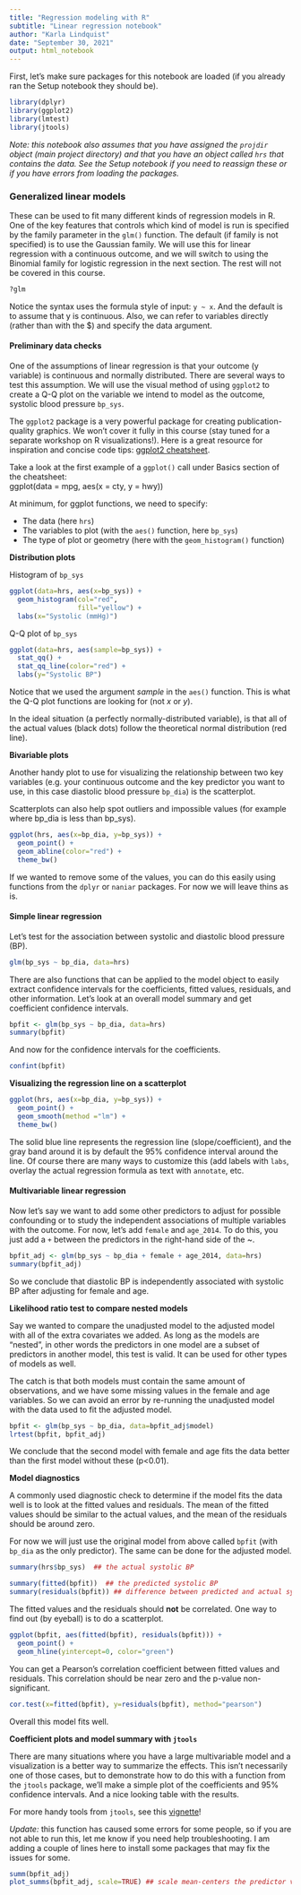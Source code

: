 ```yaml
---
title: "Regression modeling with R"
subtitle: "Linear regression notebook"
author: "Karla Lindquist"
date: "September 30, 2021"
output: html_notebook
---
```


First, let's make sure packages for this notebook are loaded (if you already ran the Setup notebook they should be).

```r
library(dplyr)
library(ggplot2)
library(lmtest)
library(jtools)
```

*Note: this notebook also assumes that you have assigned the `projdir` object (main project directory) and that you have an object called `hrs` that contains the data. See the Setup notebook if you need to reassign these or if you have errors from loading the packages.*

### Generalized linear models

These can be used to fit many different kinds of regression models in R. One of the key features that controls which kind of model is run is specified by the family parameter in the `glm()` function. The default (if family is not specified) is to use the Gaussian family. We will use this for linear regression with a continuous outcome, and we will switch to using the Binomial family for logistic regression in the next section. The rest will not be covered in this course.

```r
?glm
```

Notice the syntax uses the formula style of input: `y ~ x`. And the default is to assume that y is continuous. Also, we can refer to variables directly (rather than with the \$) and specify the data argument.

#### Preliminary data checks

One of the assumptions of linear regression is that your outcome (y variable) is continuous and normally distributed. There are several ways to test this assumption. We will use the visual method of using `ggplot2` to create a Q-Q plot on the variable we intend to model as the outcome, systolic blood pressure `bp_sys`.

The `ggplot2` package is a very powerful package for creating publication-quality graphics. We won't cover it fully in this course (stay tuned for a separate workshop on R visualizations!). Here is a great resource for inspiration and concise code tips: [ggplot2 cheatsheet](https://www.rstudio.com/wp-content/uploads/2015/03/ggplot2-cheatsheet.pdf).

Take a look at the first example of a `ggplot()` call under Basics section of the cheatsheet:\
ggplot(data = mpg, aes(x = cty, y = hwy))

At minimum, for ggplot functions, we need to specify:

-   The data (here `hrs`)
-   The variables to plot (with the `aes()` function, here `bp_sys`)
-   The type of plot or geometry (here with the `geom_histogram()` function)

**Distribution plots**

Histogram of `bp_sys`

```r
ggplot(data=hrs, aes(x=bp_sys)) + 
  geom_histogram(col="red",
                 fill="yellow") + 
  labs(x="Systolic (mmHg)") 
```

Q-Q plot of `bp_sys`

```r
ggplot(data=hrs, aes(sample=bp_sys)) +
  stat_qq() + 
  stat_qq_line(color="red") +  
  labs(y="Systolic BP")
```

Notice that we used the argument *sample* in the `aes()` function. This is what the Q-Q plot functions are looking for (not *x* or *y*).

In the ideal situation (a perfectly normally-distributed variable), is that all of the actual values (black dots) follow the theoretical normal distribution (red line).

**Bivariable plots**

Another handy plot to use for visualizing the relationship between two key variables (e.g. your continuous outcome and the key predictor you want to use, in this case diastolic blood pressure `bp_dia`) is the scatterplot.

Scatterplots can also help spot outliers and impossible values (for example where bp_dia is less than bp_sys).

```r
ggplot(hrs, aes(x=bp_dia, y=bp_sys)) + 
  geom_point() + 
  geom_abline(color="red") +
  theme_bw()
```

If we wanted to remove some of the values, you can do this easily using functions from the `dplyr` or `naniar` packages. For now we will leave thins as is.

#### Simple linear regression

Let's test for the association between systolic and diastolic blood pressure (BP).

```r
glm(bp_sys ~ bp_dia, data=hrs)
```

There are also functions that can be applied to the model object to easily extract confidence intervals for the coefficients, fitted values, residuals, and other information. Let's look at an overall model summary and get coefficient confidence intervals.

```r
bpfit <- glm(bp_sys ~ bp_dia, data=hrs)
summary(bpfit) 
```

And now for the confidence intervals for the coefficients.

```r
confint(bpfit)
```

**Visualizing the regression line on a scatterplot**

```r
ggplot(hrs, aes(x=bp_dia, y=bp_sys)) + 
  geom_point() + 
  geom_smooth(method ="lm") +
  theme_bw()
```

The solid blue line represents the regression line (slope/coefficient), and the gray band around it is by default the 95% confidence interval around the line. Of course there are many ways to customize this (add labels with `labs`, overlay the actual regression formula as text with `annotate`, etc.

#### Multivariable linear regression

Now let's say we want to add some other predictors to adjust for possible confounding or to study the independent associations of multiple variables with the outcome. For now, let's add `female` and `age_2014`. To do this, you just add a `+` between the predictors in the right-hand side of the \~.

```r
bpfit_adj <- glm(bp_sys ~ bp_dia + female + age_2014, data=hrs)
summary(bpfit_adj) 
```

So we conclude that diastolic BP is independently associated with systolic BP after adjusting for female and age.

**Likelihood ratio test to compare nested models**

Say we wanted to compare the unadjusted model to the adjusted model with all of the extra covariates we added. As long as the models are "nested", in other words the predictors in one model are a subset of predictors in another model, this test is valid. It can be used for other types of models as well.

The catch is that both models must contain the same amount of observations, and we have some missing values in the female and age variables. So we can avoid an error by re-running the unadjusted model with the data used to fit the adjusted model.

```r
bpfit <- glm(bp_sys ~ bp_dia, data=bpfit_adj$model)
lrtest(bpfit, bpfit_adj)
```

We conclude that the second model with female and age fits the data better than the first model without these (p\<0.01).

**Model diagnostics**

A commonly used diagnostic check to determine if the model fits the data well is to look at the fitted values and residuals. The mean of the fitted values should be similar to the actual values, and the mean of the residuals should be around zero.

For now we will just use the original model from above called `bpfit` (with `bp_dia` as the only predictor). The same can be done for the adjusted model.

```r
summary(hrs$bp_sys)  ## the actual systolic BP

summary(fitted(bpfit))  ## the predicted systolic BP 
summary(residuals(bpfit)) ## difference between predicted and actual systolic BP
```

The fitted values and the residuals should **not** be correlated. One way to find out (by eyeball) is to do a scatterplot.

```r
ggplot(bpfit, aes(fitted(bpfit), residuals(bpfit))) + 
  geom_point() + 
  geom_hline(yintercept=0, color="green") 
```

You can get a Pearson's correlation coefficient between fitted values and residuals. This correlation should be near zero and the p-value non-significant.

```r
cor.test(x=fitted(bpfit), y=residuals(bpfit), method="pearson") 
```

Overall this model fits well.


**Coefficient plots and model summary with `jtools`**

There are many situations where you have a large multivariable model and a visualization is a better way to summarize the effects. This isn't necessarily one of those cases, but to demonstrate how to do this with a function from the `jtools` package, we'll make a simple plot of the coefficients and 95% confidence intervals. And a nice looking table with the results.

For more handy tools from `jtools`, see this [vignette](https://cran.r-project.org/web/packages/jtools/vignettes/summ.html#plot_summs_and_plot_coefs)!  

*Update:* this function has caused some errors for some people, so if you are not able to run this, let me know if you need help troubleshooting. I am adding a couple of lines here to install some packages that may fix the issues for some.  

```r
summ(bpfit_adj)
plot_summs(bpfit_adj, scale=TRUE) ## scale mean-centers the predictor values so they are less affected by original scale
```
